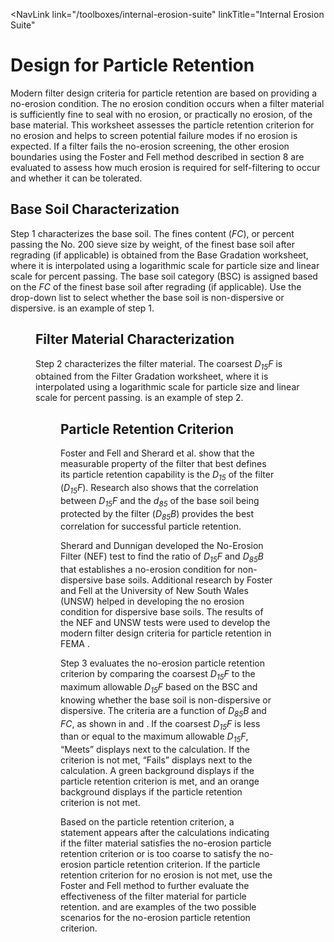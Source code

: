 
<NavLink 
  link="/toolboxes/internal-erosion-suite"
  linkTitle="Internal Erosion Suite" 
></NavLink>

# Design for Particle Retention

Modern filter design criteria for particle retention are based on providing a no-erosion condition. The no erosion condition occurs when a filter material is sufficiently fine to seal with no erosion,
or practically no erosion, of the base material. This worksheet assesses the particle retention criterion for no erosion and helps to screen potential failure modes if no erosion is expected. If a filter
fails the no-erosion screening, the other erosion boundaries using the Foster and Fell <Citation citationKey="FosterFell2001" bibFile="/bibliographies/107_1_0_0-bib.json" /> method described in section 8 are
evaluated to assess how much erosion is required for self-filtering to occur and whether it can be tolerated.

## Base Soil Characterization

Step 1 characterizes the base soil. The fines content (_FC_), or percent passing the No. 200 sieve size by weight, of the finest base soil after regrading (if applicable) is obtained from the Base
Gradation worksheet, where it is interpolated using a logarithmic scale for particle size and linear scale for percent passing. The base soil category (BSC) is assigned based on the _FC_ of the
finest base soil after regrading (if applicable). Use the drop-down list to select whether the base soil is non-dispersive or dispersive. <FigReference parentDocId="107_1_0_0" figKey="base-soil-characterization" />
is an example of step 1.

<Figure
  parentDocId="107_1_0_0"
  docId="07-design-for-particle-retention.mdx"
  figKey="base-soil-characterization"
  src="figures/toolbox-technical-manuals/filter-evaluation-continuation/figure19.png"
  alt="Step 1 of Particle Retention worksheet: Base soil characterization."
  caption="Step 1 of Particle Retention worksheet: Base soil characterization."
/>

## Filter Material Characterization

Step 2 characterizes the filter material. The coarsest _D<sub>15</sub>F_ is obtained from the Filter Gradation worksheet, where it is interpolated using a logarithmic scale for particle size and linear
scale for percent passing. <FigReference parentDocId="107_1_0_0" figKey="filter-material-characterization" /> is an example of step 2.

<Figure
  parentDocId="107_1_0_0"
  docId="07-design-for-particle-retention.mdx"
  figKey="filter-material-characterization"
  src="figures/toolbox-technical-manuals/filter-evaluation-continuation/figure20.png"
  alt="Step 2 of Particle Retention worksheet: Filter material characterization."
  caption="Step 2 of Particle Retention worksheet: Filter material characterization."
/>

## Particle Retention Criterion

Foster and Fell <Citation citationKey="FosterFell2001" bibFile="/bibliographies/107_1_0_0-bib.json" /> and Sherard et al. <Citation citationKey="Sherard1984" bibFile="/bibliographies/107_1_0_0-bib.json" /> show
that the measurable property of the filter that best defines its particle retention capability is the _D<sub>15</sub>_ of the filter (_D<sub>15</sub>F_). Research also shows that the correlation
between _D<sub>15</sub>F_ and the _d<sub>85</sub>_ of the base soil being protected by the filter (_D<sub>85</sub>B_) provides the best correlation for successful particle retention.

Sherard and Dunnigan <Citation citationKey="Sherard1985" bibFile="/bibliographies/107_1_0_0-bib.json" /> developed the No-Erosion Filter (NEF) test to find the ratio of _D<sub>15</sub>F_ and _D<sub>85</sub>B_
that establishes a no-erosion condition for non-dispersive base soils. Additional research by Foster and Fell <Citation citationKey="FosterFell2001" bibFile="/bibliographies/107_1_0_0-bib.json" /> at the
University of New South Wales (UNSW) helped in developing the no erosion condition for dispersive base soils. The results of the NEF and UNSW tests were used to develop the modern filter design criteria
for particle retention in FEMA <Citation citationKey="FEMA2011" bibFile="/bibliographies/107_1_0_0-bib.json" />.

Step 3 evaluates the no-erosion particle retention criterion by comparing the coarsest _D<sub>15</sub>F_ to the maximum allowable _D<sub>15</sub>F_ based on the BSC and knowing whether the base soil
is non-dispersive or dispersive. The criteria are a function of _D<sub>85</sub>B_ and _FC_, as shown in <FigReference parentDocId="107_1_0_0" figKey="particle-retention-not-met" />
and <FigReference parentDocId="107_1_0_0" figKey="particle-retention-met" />. If the coarsest _D<sub>15</sub>F_ is less than or equal to the maximum allowable _D<sub>15</sub>F_, “Meets” displays next to the
calculation. If the criterion is not met, “Fails” displays next to the calculation. A green background displays if the particle retention criterion is met, and an orange background displays if the
particle retention criterion is not met.

Based on the particle retention criterion, a statement appears after the calculations indicating if the filter material satisfies the no-erosion particle retention criterion or is too coarse to satisfy
the no-erosion particle retention criterion. If the particle retention criterion for no erosion is not met, use the Foster and Fell <Citation citationKey="FosterFell2001" bibFile="/bibliographies/107_1_0_0-bib.json" />
method to further evaluate the effectiveness of the filter material for particle retention. <FigReference parentDocId="107_1_0_0" figKey="particle-retention-not-met" />
and <FigReference parentDocId="107_1_0_0" figKey="particle-retention-met" /> are examples of the two possible scenarios for the no-erosion particle retention criterion.

<Figure
  parentDocId="107_1_0_0"
  docId="07-design-for-particle-retention.mdx"
  figKey="particle-retention-not-met"
  src="/figures/toolbox-technical-manuals/filter-evaluation-continuation/figure21.png"
  alt="Step 3 of Particle Retention worksheet: Particle retention criterion not met."
  caption="Step 3 of Particle Retention worksheet: Particle retention criterion not met."
/>

<Figure
  parentDocId="107_1_0_0"
  docId="07-design-for-particle-retention.mdx"
  figKey="particle-retention-met"
  src="figures/toolbox-technical-manuals/filter-evaluation-continuation/figure22.png"
  alt="Step 3 of Particle Retention worksheet: Particle retention criterion  met."
  caption="Step 3 of Particle Retention worksheet: Particle retention criterion  met."
/>

<CitationFootnote />
